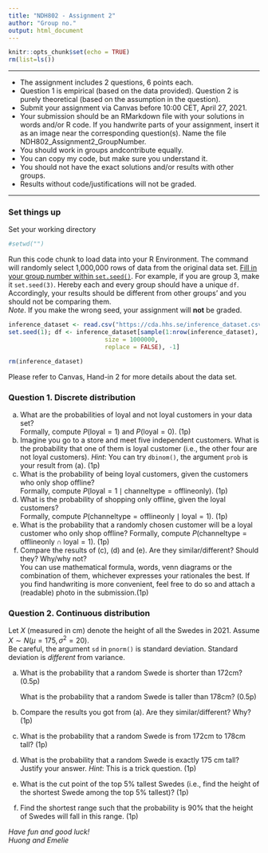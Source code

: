 ```yaml
---
title: "NDH802 - Assignment 2"
author: "Group no."
output: html_document
---
```


```r
knitr::opts_chunk$set(echo = TRUE)
rm(list=ls())
```

------------------------------------------------------------------------

-   The assignment includes 2 questions, 6 points each.
-   Question 1 is empirical (based on the data provided). Question 2 is purely theoretical (based on the assumption in the question).
-   Submit your assignment via Canvas before 10:00 CET, April 27, 2021.
-   Your submission should be an RMarkdown file with your solutions in words and/or R code. If you handwrite parts of your assignment, insert it as an image near the corresponding question(s). Name the file NDH802_Assignment2_GroupNumber.
-   You should work in groups andcontribute equally.
-   You can copy my code, but make sure you understand it.
-   You should not have the exact solutions and/or results with other groups.
-   Results without code/justifications will not be graded.

------------------------------------------------------------------------

### Set things up

Set your working directory

```r
#setwd("")
```

Run this code chunk to load data into your R Environment. The command will randomly select 1,000,000 rows of data from the original data set. [Fill in your group number within `set.seed()`]{.ul}. For example, if you are group 3, make it `set.seed(3)`. Hereby each and every group should have a unique `df`. Accordingly, your results should be different from other groups' and you should not be comparing them.\
*Note*. If you make the wrong seed, your assignment will **not** be graded.

```r
inference_dataset <- read.csv("https://cda.hhs.se/inference_dataset.csv")
set.seed(1); df <- inference_dataset[sample(1:nrow(inference_dataset),
                           size = 1000000,
                           replace = FALSE), -1]

rm(inference_dataset)
```

Please refer to Canvas, Hand-in 2 for more details about the data set.

\newpage

### Question 1. Discrete distribution

(a) What are the probabilities of loyal and not loyal customers in your data set?\
    Formally, compute $P(\text{loyal} = 1)$ and $P(\text{loyal} = 0)$. (1p)
(b) Imagine you go to a store and meet five independent customers. What is the probability that one of them is loyal customer (i.e., the other four are not loyal customers). *Hint*: You can try `dbinom()`, the argument `prob` is your result from (a). (1p)
(c) What is the probability of being loyal customers, given the customers who only shop offline?\
    Formally, compute $P(\text{loyal} = 1 \mid \text{channeltype} = \text{offlineonly})$. (1p)
(d) What is the probability of shopping only offline, given the loyal customers?\
    Formally, compute $P(\text{channeltype} = \text{offlineonly}\mid \text{loyal} = 1)$. (1p)
(e) What is the probability that a randomly chosen customer will be a loyal customer who only shop offline? Formally, compute $P(\text{channeltype} = \text{offlineonly}\cap \text{loyal} = 1)$. (1p)
(f) Compare the results of (c), (d) and (e). Are they similar/different? Should they? Why/why not?\
    You can use mathematical formula, words, venn diagrams or the combination of them, whichever expresses your rationales the best. If you find handwriting is more convenient, feel free to do so and attach a (readable) photo in the submission.(1p)

### Question 2. Continuous distribution

Let $X$ (measured in cm) denote the height of all the Swedes in 2021. Assume $X \sim N(\mu = 175, \sigma^2 = 20)$.\
Be careful, the argument `sd` in `pnorm()` is standard deviation. Standard deviation is *different* from variance.

(a) What is the probability that a random Swede is shorter than 172cm? (0.5p)

    What is the probability that a random Swede is taller than 178cm? (0.5p)

(b) Compare the results you got from (a). Are they similar/different? Why? (1p)

(c) What is the probability that a random Swede is from 172cm to 178cm tall? (1p)

(d) What is the probability that a random Swede is exactly 175 cm tall? Justify your answer. *Hint*: This is a trick question. (1p)

(e) What is the cut point of the top 5% tallest Swedes (i.e., find the height of the shortest Swede among the top 5% tallest)? (1p)

(f) Find the shortest range such that the probability is 90% that the height of Swedes will fall in this range. (1p)

\vfill

*Have fun and good luck!*\
*Huong and Emelie*

